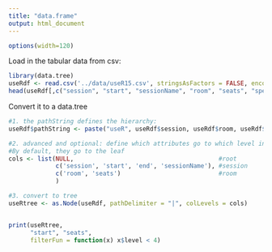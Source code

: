 ```yaml
---
title: "data.frame"
output: html_document
---
```


```r
options(width=120)
```

Load in the tabular data from csv:

```r
library(data.tree)
useRdf <- read.csv('../data/useR15.csv', stringsAsFactors = FALSE, encoding = "UTF-8")
head(useRdf[,c("session", "start", "sessionName", "room", "seats", "speaker")])
```

Convert it to a data.tree

```r
#1. the pathString defines the hierarchy:
useRdf$pathString <- paste("useR", useRdf$session, useRdf$room, useRdf$speaker, sep="|")

#2. advanced and optional: define which attributes go to which level in the tree
#By default, they go to the leaf
cols <- list(NULL,                                        #root
             c('session', 'start', 'end', 'sessionName'), #session
             c('room', 'seats')                           #room
             ) 

#3. convert to tree
useRtree <- as.Node(useRdf, pathDelimiter = "|", colLevels = cols)


print(useRtree, 
      "start", "seats", 
      filterFun = function(x) x$level < 4)

```

